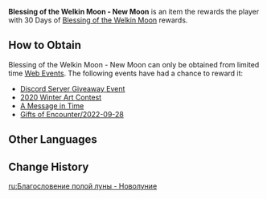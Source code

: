 {{Item Infobox
|id           = 001202
|image        = Item Blessing of the Welkin Moon - New Moon.png
|type         = Feature Activation Materials
|invCategory  = Precious Items
|quality      = 5
|description  = A ritual prayer, recited on the rising of the first new moon, to ask for the moon's blessing in the form of wealth and good fortune. For your purposes, the new moon you shall pray to is the first-ever new moon in Teyvat, since it's the first one you've seen here.<br><br>Use this item to receive 30 days of Blessing of the Welkin Moon rewards.
|source1      = Chance from [[Web Event]]s
}}
'''Blessing of the Welkin Moon - New Moon''' is an item the rewards the player with 30 Days of [[Blessing of the Welkin Moon]] rewards.

==How to Obtain==
Blessing of the Welkin Moon - New Moon can only be obtained from limited time [[Web Event]]s. The following events have had a chance to reward it:
* [[Discord Server Giveaway Event]]
* [[2020 Winter Art Contest]]
* [[A Message in Time]]
* [[Gifts of Encounter/2022-09-28]]

==Other Languages==
{{Other Languages
|en      = Blessing of the Welkin Moon - New Moon
|zhs     = 空月祝福・新月
|zhs_rm  = Kōng Yuè Zhùfú - Xīn Yuè
|zht     = 空月祝福・新月
|zht_rm  = Kōng Yuè Zhùfú - Xīn Yuè
|zh_tl   = Blessing of the Welkin Moon - New Moon
|ja      = 空月の祝福・新月
|ja_rm   = Kuugetsu no Shukufuku - Shingetsu{{Assumed}}
|ja_tl   = Blessing of the Empty Moon - New Moon
|ko      = 공월 축복・초승달
|ko_rm   = Gongweol Chukbok - Choseungdal
|ko_tl   = Blessing of the Empty Moon - Crescent Moon
|es      = Bendición Lunar - Mes nuevo
|es_tl   = Lunar Blessing - New Month
|fr      = Faveur de l'astre de la nuit - Nouvelle lune
|fr_tl   = Favor of the Moon - New Moon
|fr_note = {{Fr|Astre de la nuit|lit=celestial body of the night}} is a poetic circumlocution to refer to the Moon.
|ru      = Благословение полой луны - Новолуние
|ru_tl   = Blessing of the Hollow Moon - New Moon
|th      = พรแห่งดวงจันทร์-ดวงจันทร์ดวงใหม่
|th_rm   = Phon haeng duangchantha - duangchantha duang mai
|th_tl   = Blessing of the Moon - New Moon
|vi      = {{tt|Không Nguyệt Chúc Phúc|空月祝福}} - Trăng Non
|vi_tl   = Blessing of the Welkin Moon - New Moon
|de      = Mondsegen – Neumond
|de_tl   = Moon Blessing - New Moon
|id      = Blessing of the Welkin Moon - New Moon
|pt      = Bênção da Lua Nova - Lua Nova
|pt_tl   = Blessing of the New Moon - New Moon
|tr      = Yeni Ayın Lütfu - Yeni Ay
|tr_tl   = 
|it      = Benedizione lunare del firmamento: Novilunio
|it_tl   = Lunar Blessing of the Firmament: New Moon
}}

==Change History==
{{Change History|1.0}}

[[ru:Благословение полой луны - Новолуние]]